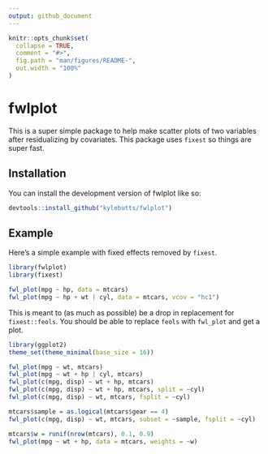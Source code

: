 ```yaml
---
output: github_document
---
```


<!-- README.md is generated from README.Rmd. Please edit that file -->

```r
knitr::opts_chunk$set(
  collapse = TRUE,
  comment = "#>",
  fig.path = "man/figures/README-",
  out.width = "100%"
)
```

# fwlplot

<!-- badges: start -->
<!-- badges: end -->

This is a super simple package to help make scatter plots of two variables after residualizing by covariates. This package uses `fixest` so things are super fast.

## Installation

You can install the development version of fwlplot like so:

``` r
devtools::install_github("kylebutts/fwlplot")
```

## Example

Here's a simple example with fixed effects removed by `fixest`.
```r
library(fwlplot)
library(fixest)

fwl_plot(mpg ~ hp, data = mtcars)
fwl_plot(mpg ~ hp + wt | cyl, data = mtcars, vcov = "hc1")
```

This is meant to (as much as possible) be a drop in replacement for `fixest::feols`. You should be able to replace `feols` with `fwl_plot` and get a plot.

```r
library(ggplot2)
theme_set(theme_minimal(base_size = 16))

fwl_plot(mpg ~ wt, mtcars)
fwl_plot(mpg ~ wt + hp | cyl, mtcars)
fwl_plot(c(mpg, disp) ~ wt + hp, mtcars)
fwl_plot(c(mpg, disp) ~ wt + hp, mtcars, split = ~cyl)
fwl_plot(c(mpg, disp) ~ wt, mtcars, fsplit = ~cyl)

mtcars$sample = as.logical(mtcars$gear == 4)
fwl_plot(c(mpg, disp) ~ wt, mtcars, subset = ~sample, fsplit = ~cyl)

mtcars$w = runif(nrow(mtcars), 0.1, 0.9)
fwl_plot(mpg ~ wt + hp, data = mtcars, weights = ~w)
```

